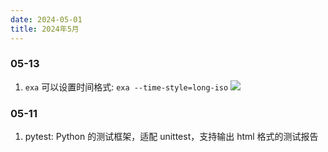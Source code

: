 ```yaml
---
date: 2024-05-01
title: 2024年5月
---
```


### 05-13

1. `exa` 可以设置时间格式: `exa --time-style=long-iso`
   ![](https://raw.githubusercontent.com/smile618/imgs/main/static202405131122865.png)

### 05-11

1. pytest: Python 的测试框架，适配 unittest，支持输出 html 格式的测试报告
